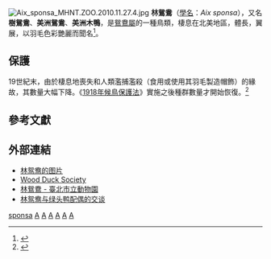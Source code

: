 {{speciesbox
| status = LC
| status_system = IUCN3.1
| status_ref = <ref name=IUCN>{{IUCN|id=22680104 |title=''Aix sponsa'' |assessor=BirdLife International |assessor-link=BirdLife International |version=2014.3 |year=2012 |accessdate=1 December 2014}}</ref>
| image = Wood Duck (Aix sponsa), Parc du Rouge-Cloître, Brussels.jpg
| image_caption = 雄性
| image2 = Female Wood Duck (Aix sponsa), Parc du Rouge-Cloître, Brussels.jpg
| image2_caption = 雌性
| genus = Aix
| species = sponsa
| authority = ([[Carl_Linnaeus|Linnaeus]], [[10th_edition_of_Systema_Naturae|1758]])
| range_map = Aix sponsa dis1.PNG
| range_map_caption = 分佈圖<br />{{leftlegend|#00FF00|繁殖區|outline=gray}}{{leftlegend|#008000|常年所在|outline=gray}}{{leftlegend|#0080FF|過冬區|outline=gra
| synonyms = *''Anas sponsa''
}}
}}
{{Listen
| filename=Aix sponsa - Wood Duck - XC63109.ogg
| title=播放
| description=林鴛鴦叫聲
| format=[[Ogg|Ogg]]}}
[[File:Aix_sponsa_MHNT.ZOO.2010.11.27.4.jpg|thumb]]
'''林鴛鴦'''（[[學名|學名]]：''Aix sponsa''），又名'''樹鴛鴦'''、'''美洲鴛鴦'''、'''美洲木鴨'''，是[[鴛鴦屬|鴛鴦屬]]的一種鳥類，棲息在北美地區，體長{{convert|47|to|54|cm|in|abbr=on}}，翼展{{convert|66|to|73|cm|in|abbr=on}}，以羽毛色彩艷麗而聞名<ref>{{cite book |title=Dawson's Avian Kingdom Selected Writings |url=https://archive.org/details/dawsonsavianking0000daws |first=William|last=Dawson|editor= Neher, Anna|publisher=California Legacy |year=2007 |pages=[https://archive.org/details/dawsonsavianking0000daws/page/37 37]–38 |isbn=978-1-59714-062-1}}</ref>。

==保護==
19世紀末，由於棲息地喪失和人類濫捕濫殺（食用或使用其羽毛製造帽飾）的緣故，其數量大幅下降。《[[1918年候鳥保護法|1918年候鳥保護法]]》實施之後種群數量才開始恢復。<ref name=USDA>{{cite report |title=Wood Duck (''Aix sponsa'') |publisher=USDA Natural Resources Conservation Service |url=ftp://ftp-fc.sc.egov.usda.gov/WHMI/WEB/pdf/woodduck%281%29.pdf |accessdate=9 July 2010 }}{{Dead link|date=2019年5月 |bot=InternetArchiveBot |fix-attempted=yes }}</ref>

== 參考文獻 ==
{{Reflist|30em}}

== 外部連結 ==
{{Commons category|Aix sponsa}}
* [https://fineartamerica.com/featured/3-wood-duck-aix-sponsa-james-zipp.html 林鸳鸯的图片]
* [http://www.woodducksociety.com/ Wood Duck Society] {{Wayback|url=http://www.woodducksociety.com/ |date=20201031141329 }}
* [https://www.zoo.gov.tw/baike/detail.aspx?id=716/ 林鴛鴦 - 臺北市立動物園]
* [https://www.youtube.com/watch?v=luW0iFEJhO4 林鸳鸯与绿头鸭配偶的交谈]
{{Taxonbar|from=Q322159}}

[[Category:鴛鴦屬|sponsa]]
[[Category:美國鳥類|A]]
[[Category:加拿大鳥類|A]]
[[Category:墨西哥鳥類|A]]
[[Category:古巴鳥類|A]]
[[Category:1758年描述的鸟类|A]]
[[Category:卡尔·林奈命名的生物分类|A]]
